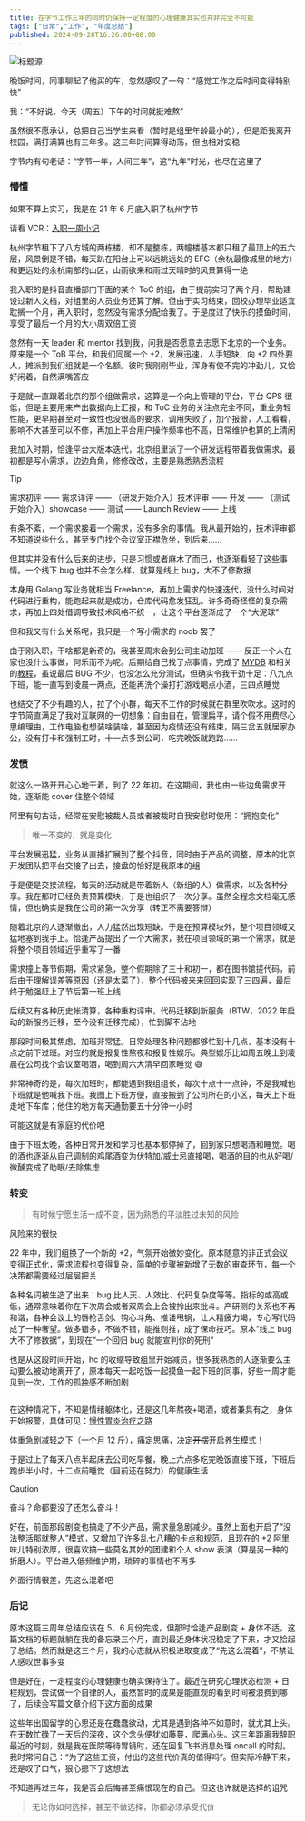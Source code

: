 ```yaml
---
title: 在字节工作三年的同时仍保持一定程度的心理健康其实也并非完全不可能
tags: ["日常","工作", "年度总结"]
published: 2024-09-28T16:26:00+08:00
---
```


<Image src="https://blog-img.shinya.click/1726828874334.jpg" inferSize alt="标题源"/>

晚饭时间，同事聊起了他买的车，忽然感叹了一句：“感觉工作之后时间变得特别快”

我：“不好说，今天（周五）下午的时间就挺难熬”

虽然很不愿承认，总把自己当学生来看（暂时是组里年龄最小的），但是距我离开校园，满打满算也有三年多。这三年时间算得动荡，但也相对安稳

字节内有句老话：“字节一年，人间三年”，这“九年”时光，也尽在这里了

### 懵懂

如果不算上实习，我是在 21 年 6 月底入职了杭州字节

请看 VCR：[入职一周小记](https://www.nowcoder.com/share/jump/67966291840886568)

杭州字节租下了八方城的两栋楼，却不是整栋，两幢楼基本都只租了最顶上的五六层，风景倒是不错，每天趴在阳台上可以远眺远处的 EFC（余杭最像城里的地方）和更远处的余杭南部的山区，山雨欲来和雨过天晴时的风景算得一绝

我入职的是抖音直播部门下面的某个 ToC 的组，由于提前实习了两个月，帮助建设过新人文档，对组里的人员业务还算了解。但由于实习结束，回校办理毕业适宜耽搁一个月，再入职时，忽然没有需求分配给我了。于是度过了快乐的摸鱼时间，享受了最后一个月的大小周双倍工资

忽然有一天 leader 和 mentor 找到我，问我是否愿意去志愿下北京的一个业务。原来是一个 ToB 平台，和我们同属一个 +2，发展迅速，人手短缺，向 +2 四处要人，摊派到我们组就是一个名额。彼时我刚刚毕业，浑身有使不完的冲劲儿，又恰好闲着，自然满嘴答应

于是就一直跟着北京的那个组做需求，这算是一个向上管理的平台，平台 QPS 很低，但是主要用来产出数据向上汇报，和 ToC 业务的关注点完全不同，重业务轻性能，更早期甚至对一致性也没很高的要求，调用失败了，加个报警，人工看看，影响不大甚至可以不修，再加上平台用户操作频率也不高，日常维护也算的上清闲

我加入时期，恰逢平台大版本迭代，北京组里派了一个研发远程带着我做需求，最初都是写小需求，边边角角，修修改改，主要是熟悉熟悉流程

> [!TIP]
> 需求初评 —— 需求详评 —— （研发开始介入）技术评审 —— 开发 —— （测试开始介入）showcase —— 测试 —— Launch Review —— 上线

有条不紊，一个需求接着一个需求，没有多余的事情。我从最开始的，技术评审都不知道说些什么，甚至专门找个会议室正襟危坐，到后来……

但其实并没有什么后来的进步，只是习惯或者麻木了而已，也逐渐看轻了这些事情。一个线下 bug 也并不会怎么样，就算是线上 bug，大不了修数据

本身用 Golang 写业务就相当 Freelance，再加上需求的快速迭代，没什么时间对代码进行重构，能跑起来就是成功，仓库代码愈发狂乱。许多奇奇怪怪的复杂需求，再加上四处借调导致技术风格不统一，让这个平台逐渐成了一个“大泥球”

但和我又有什么关系呢，我只是一个写小需求的 noob 罢了

由于刚入职，干啥都是新奇的，我甚至周末会到公司主动加班 —— 反正一个人在家也没什么事做，何乐而不为呢。后期给自己找了点事情，完成了 [MYDB](https://github.com/CN-GuoZiyang/Mydb) 和相关的[教程](/projects/mydb/mydb0)，虽说最后 BUG 不少，也没怎么充分测试，但确实令我干劲十足：八九点下班，能一直写到凌晨一两点，还能再洗个澡打打游戏喝点小酒，三四点睡觉

也结交了不少有趣的人，拉了个小群，每天不工作的时候就在群里吹吹水。这时的字节简直满足了我对互联网的一切想象：自由自在，管理扁平，请个假不用费尽心思编理由，工作电脑也想装啥装啥，甚至因为疫情还没有结束，隔三岔五就居家办公，没有打卡和强制工时，十一点多到公司，吃完晚饭就跑路……

### 发愤

就这么一路开开心心地干着，到了 22 年初。在这期间，我也由一些边角需求开始，逐渐能 cover 住整个领域

阿里有句古话，经常在安慰被裁人员或者被裁时自我安慰时使用：“拥抱变化”

> 唯一不变的，就是变化

平台发展迅猛，业务从直播扩展到了整个抖音，同时由于产品的调整，原本的北京开发团队把平台交接了出去，接盘的恰好是我原本的组

于是便是交接流程，每天的活动就是带着新人（新组的人）做需求，以及各种分享。我在那时已经负责预算模块，于是也组织了一次分享。虽然全程念文档毫无感情，但也确实是我在公司的第一次分享（转正不需要答辩）

随着北京的人逐渐撤出，人力猛然出现短缺。于是在预算模块外，整个项目领域又猛地塞到我手上。恰逢产品提出了一个大需求，我在项目领域的第一个需求，就是将整个项目领域近乎重写了一番

需求撞上春节假期，需求紧急，整个假期除了三十和初一，都在图书馆搓代码，前后由于理解误差等原因（还是太菜了），整个代码被来来回回实现了三四遍，最后终于勉强赶上了节后第一班上线

后续又有各种历史帐清算，各种重构评审，代码迁移到新服务（BTW，2022 年启动的新服务迁移，至今没有迁移完成），忙到脚不沾地

那段时间极其焦虑，加班非常猛。日常处理各种问题都够忙到十几点，基本没有十点之前下过班。对应的就是报复性熬夜和报复性娱乐。典型娱乐比如周五晚上到凌晨在公司找个会议室喝酒，喝到周六大清早回家睡觉 😅

非常神奇的是，每次加班时，都能遇到我组组长，每次十点十一点钟，不是我喊他下班就是他喊我下班。我图上下班方便，直接搬到了公司所在的小区，每天上下班走地下车库；他住的地方每天通勤要五十分钟一小时

可能这就是有家庭的代价吧

由于下班太晚，各种日常开发和学习也基本都停掉了，回到家只想喝酒和睡觉。喝的酒也逐渐从自己调制的鸡尾酒变为伏特加/威士忌直接喝，喝酒的目的也从好喝/微醺变成了助眠/去除焦虑

### 转变

> 有时候宁愿生活一成不变，因为熟悉的平淡胜过未知的风险

风险来的很快

22 年中，我们组换了一个新的 +2，气氛开始微妙变化。原本随意的非正式会议变得正式化，需求流程也变得复杂，简单的步骤被新增了无数的审查环节，每一个决策都需要经过层层把关

各种名词被生造了出来：bug 比人天、人效比、代码复杂度等等。指标的或高或低，通常意味着你在下次周会或者双周会上会被拎出来批斗。产研测的关系也不再和谐，各种会议上的唇枪舌剑、钩心斗角、推诿甩锅，让人精疲力竭，专心写代码成了一种奢望。做多错多，不做不错，能推则推，成了保命技巧。原本“线上 bug 大不了修数据”，到现在“一个回归 bug 就能宣判你的死刑”

也是从这段时间开始，hc 的收缩导致组里开始减员，很多我熟悉的人逐渐要么主动要么被动地离开了，原本每天一起吃饭一起摸鱼一起下班的同事，好些一周才能见到一次，工作的孤独感不断加剧

<Image src="https://blog-img.shinya.click/2024/630b780569e7aa8fa40e1ecc6a189b40.png" inferSize alt=""/>

在这种情况下，不知是情绪躯体化，还是这几年熬夜+喝酒，或者兼具有之，身体开始报警，具体可见：[慢性胃炎治疗之路](/daily/anti-chronic-gastritis)

体重急剧减轻之下（一个月 12 斤），痛定思痛，决定~~开摆~~开启养生模式！

于是过上了每天八点半起床去公司吃早餐，晚上六点多吃完晚饭直接下班，下班后跑步半小时，十二点前睡觉（目前还在努力）的健康生活

> [!CAUTION]
> 奋斗？命都要没了还怎么奋斗！

好在，前面那段剧变也搞走了不少产品，需求量急剧减少。虽然上面也开启了“没法整活那就整人”模式，又增加了许多乱七八糟的卡点和规范，且现在的 +2 阿里味儿特别浓厚，很喜欢搞一些莫名其妙的团建和个人 show 表演（算是另一种的折磨人）。平台进入低频维护期，琐碎的事情也不再多

外面行情很差，先这么混着吧

### 后记

原本这篇三周年总结应该在 5、6 月份完成，但那时恰逢产品剧变 + 身体不适，这篇文档的标题就躺在我的备忘录三个月，直到最近身体状况稳定了下来，才又拾起了总结。然而就是这三个月，我的心态就从积极进取变成了“先这么混着”，不禁让人感叹世事多变

但是好在，一定程度的心理健康也确实保持住了。最近在研究心理状态检测 + 日程规划，尝试做一个自律的人，虽然暂时的成果是能直观的看到时间被浪费到哪了，后续会写篇文章介绍下这方面的成果

这些年出国留学的心思还是在蠢蠢欲动，尤其是遇到各种不如意时，就尤其上头。在无数忙碌了一天后的深夜，这个念头便犹如藤蔓，爬满心头。这三年距离我辞职最近的时刻，就是我在医院等待胃镜时，还在回复飞书消息处理 oncall 的时刻。我时常问自己：“为了这些工资，付出的这些代价真的值得吗”。但实际冷静下来，还是叹了口气，狠心摁下了这想法

不知道再过三年，我是否会后悔甚至痛恨现在的自己。但这也许就是选择的诅咒

> 无论你如何选择，甚至不做选择，你都必须承受代价